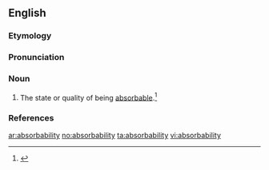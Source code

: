 ==English==

===Etymology===
{{suffix|absorb|ability}}

===Pronunciation===
{{a|US}} {{IPA|/əbˌsɔɹb.əˈbɪl.ə.ti/|/əbˌzɔɹb.əˈbɪl.ə.ti/}}

===Noun===
{{en-noun|absorbabilities}}

# The state or quality of being [[absorbable]].{{defdate|First attested in the late 18<sup>th</sup> century.}}<ref name=SOED>{{reference-book | last =| first = | authorlink =  | coauthors =  | editor =Brown, Lesley  | others =  | title = The Shorter Oxford English Dictionary | origdate =  | origyear = 1933| origmonth =  | url =  | format =  | accessdate =  | accessyear =  | accessmonth =  | edition = 5th | date =  | year =2003| month =  | publisher =Oxford University Press  | location =Oxford, UK | language =  | id =  | doi = | isbn =978-0-19-860575-7 | lccn = | ol = | pages =9| chapter =  | chapterurl =  | quote =}}</ref>

===References===
<references/>

[[ar:absorbability]]
[[no:absorbability]]
[[ta:absorbability]]
[[vi:absorbability]]